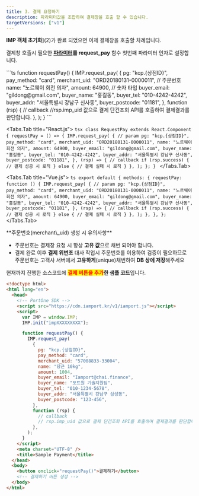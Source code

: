 ```yaml
---
title: 3. 결제 요청하기
description: 파라미터값을 조합하여 결제창을 호출 할 수 있습니다.
targetVersions: ["v1"]
---
```



**IMP 객체 초기화**]\(2)가 완료 되었으면 이제 결제창을 호출할 차례입니다.

결제창 호출시 필요한 [**파라미터**](../../sdk/javascript-sdk/payrq)**를 request\_pay** 함수 첫번째 파라미터 인자로 설정합니다.

<Tabs>
  <Tabs.Tab title="JavaScript">
    ```ts
    function requestPay() {
      IMP.request_pay(
        {
          pg: "kcp.{상점ID}",
          pay_method: "card",
          merchant_uid: "ORD20180131-0000011", // 주문번호
          name: "노르웨이 회전 의자",
          amount: 64900, // 숫자 타입
          buyer_email: "gildong@gmail.com",
          buyer_name: "홍길동",
          buyer_tel: "010-4242-4242",
          buyer_addr: "서울특별시 강남구 신사동",
          buyer_postcode: "01181",
        },
        function (rsp) {
          // callback
          //rsp.imp_uid 값으로 결제 단건조회 API를 호출하여 결제결과를 판단합니다.
        },
      );
    }
    ```
  </Tabs.Tab>

  <Tabs.Tab title="React.js">
    ```tsx
    class RequestPay extends React.Component {
      requestPay = () => {
        IMP.request_pay(
          {
            // param
            pg: "kcp.{상점ID}",
            pay_method: "card",
            merchant_uid: "ORD20180131-0000011",
            name: "노르웨이 회전 의자",
            amount: 64900,
            buyer_email: "gildong@gmail.com",
            buyer_name: "홍길동",
            buyer_tel: "010-4242-4242",
            buyer_addr: "서울특별시 강남구 신사동",
            buyer_postcode: "01181",
          },
          (rsp) => {
            // callback
            if (rsp.success) {
              // 결제 성공 시 로직
            } else {
              // 결제 실패 시 로직
            }
          },
        );
      };
    }
    ```
  </Tabs.Tab>

  <Tabs.Tab title="Vue.js">
    ```ts
    export default {
      methods: {
        requestPay: function () {
          IMP.request_pay(
            {
              // param
              pg: "kcp.{상점ID}",
              pay_method: "card",
              merchant_uid: "ORD20180131-0000011",
              name: "노르웨이 회전 의자",
              amount: 64900,
              buyer_email: "gildong@gmail.com",
              buyer_name: "홍길동",
              buyer_tel: "010-4242-4242",
              buyer_addr: "서울특별시 강남구 신사동",
              buyer_postcode: "01181",
            },
            (rsp) => {
              // callback
              if (rsp.success) {
                // 결제 성공 시 로직
              } else {
                // 결제 실패 시 로직
              }
            },
          );
        },
      },
    };
    ```
  </Tabs.Tab>
</Tabs>

<Hint style="info">
  **주문번호(merchant\_uid) 생성 시 유의사항**

  - 주문번호는 결제창 요청 시 항상 **고유 값**으로 채번 되어야 합니다.
  - 결제 완료 이후 **결제 위변조** 대사 작업시 주문번호를 이용하여 검증이 필요하므로 주문번호는 고객사 서버에서 **고유하게**(unique)채번하여 **DB 상에 저장**해주세요
</Hint>

현재까지 진행한 소스코드에 <mark style="color:red;">**결제 버튼을 추가**</mark>**한 샘플 코드**입니다.

```html title="sample.html"
<!doctype html>
<html lang="en">
  <head>
    <!-- PortOne SDK -->
    <script src="https://cdn.iamport.kr/v1/iamport.js"></script>
    <script>
      var IMP = window.IMP;
      IMP.init("impXXXXXXXXX");

      function requestPay() {
        IMP.request_pay(
          {
            pg: "kcp.{상점ID}",
            pay_method: "card",
            merchant_uid: "57008833-33004",
            name: "당근 10kg",
            amount: 1004,
            buyer_email: "Iamport@chai.finance",
            buyer_name: "포트원 기술지원팀",
            buyer_tel: "010-1234-5678",
            buyer_addr: "서울특별시 강남구 삼성동",
            buyer_postcode: "123-456",
          },
          function (rsp) {
            // callback
            // rsp.imp_uid 값으로 결제 단건조회 API를 호출하여 결제결과를 판단합니다.
          },
        );
      }
    </script>
    <meta charset="UTF-8" />
    <title>Sample Payment</title>
  </head>
  <body>
    <button onclick="requestPay()">결제하기</button>
    <!-- 결제하기 버튼 생성 -->
  </body>
</html>
```

<Youtube videoId="Gq7r5AUoMKs" caption="결제하기 버튼 생성 및 결제창 호출" />
